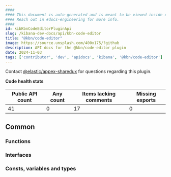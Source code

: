 ```yaml
---
####
#### This document is auto-generated and is meant to be viewed inside our experimental, new docs system.
#### Reach out in #docs-engineering for more info.
####
id: kibKbnCodeEditorPluginApi
slug: /kibana-dev-docs/api/kbn-code-editor
title: "@kbn/code-editor"
image: https://source.unsplash.com/400x175/?github
description: API docs for the @kbn/code-editor plugin
date: 2024-11-03
tags: ['contributor', 'dev', 'apidocs', 'kibana', '@kbn/code-editor']
---
```




Contact [@elastic/appex-sharedux](https://github.com/orgs/elastic/teams/appex-sharedux) for questions regarding this plugin.

**Code health stats**

| Public API count  | Any count | Items lacking comments | Missing exports |
|-------------------|-----------|------------------------|-----------------|
| 41 | 0 | 17 | 0 |

## Common

### Functions
<DocDefinitionList data={kbnCodeEditorObj.common.functions}/>

### Interfaces
<DocDefinitionList data={kbnCodeEditorObj.common.interfaces}/>

### Consts, variables and types
<DocDefinitionList data={kbnCodeEditorObj.common.misc}/>


